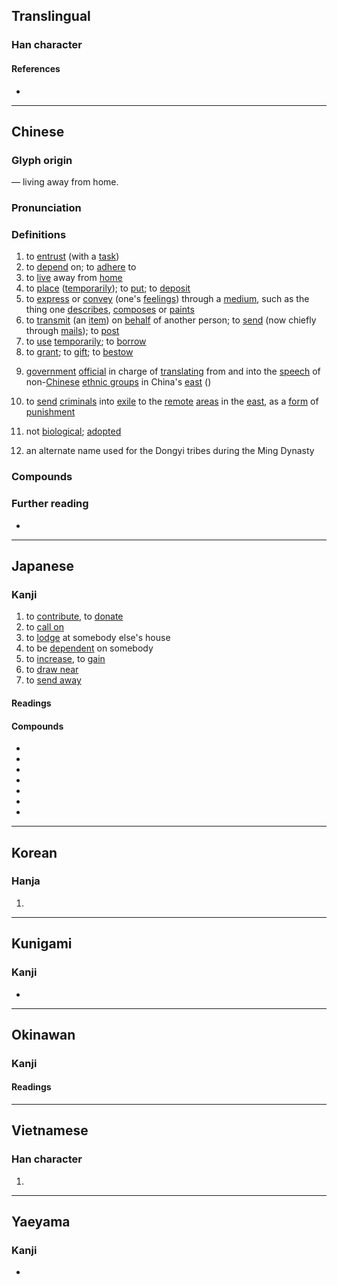{{character info}}
==Translingual==
{{stroke order|strokes=11}}

===Han character===
{{Han char|rn=40|rad=宀|as=08|sn=11|four=30621|canj=JKMR|ids=⿱宀奇}}

====References====
* {{Han ref|kx=0288.040|dkj=07203|dj=0569.080|hdz=20937.010|uh=5BC4|ud=23492|bh=B148|bd=45384}}

----

==Chinese==
{{zh-forms}}

===Glyph origin===
{{Han etym}}
{{Han compound|宀|奇|ls=psc|c1=s|c2=p|t1=house}} ― living away from home.

===Pronunciation===
{{zh-pron
|m=jì
|m-s=
|c=gei3
|c-t=
|g=
|h=pfs=ki
|j=
|mb=
|md=gié
|mn=kià/kì
|mn_note=kià - vernacular; kì - literary
|mn-t=gia3
|w=2ji
|x=
|mc=y
|oc=y
|ma=zh-jì.ogg
|cat=v,n,a
}}

===Definitions===
{{zh-hanzi}}

# to [[entrust]] (with a [[task]])
# to [[depend]] on; to [[adhere]] to
# to [[live]] away from [[home]]
# to [[place]] ([[temporarily]]); to [[put]]; to [[deposit]]
# to [[express]] or [[convey]] (one's [[feeling]]s) through a [[medium]], such as the thing one [[describe]]s, [[compose]]s or [[paint]]s
# to [[transmit]] (an [[item]]) on [[behalf]] of another person; to [[send]] (now chiefly through [[mail]]s); to [[post]]
# to [[use]] [[temporarily]]; to [[borrow]]
# to [[grant]]; to [[gift]]; to [[bestow]]
# {{lb|zh|historical}} [[government]] [[official]] in charge of [[translating]] from and into the [[speech]] of non-[[Chinese]] [[ethnic group]]s in China's [[east]] (''{{w|Dongyi}}'')
# {{lb|zh|historical}} to [[send]] [[criminal]]s into [[exile]] to the [[remote]] [[area]]s in the [[east]], as a [[form]] of [[punishment]]
# {{lb|zh|of a [[relative]]}} not [[biological]]; [[adopted]]
# {{lb|zh|historical}} an alternate name used for the Dongyi tribes during the Ming Dynasty

===Compounds===
{{zh-der|寄放|寄託|寄押|寄居蟹|寄下|寄生|單主寄生|寄寓|寄發|寄書|人生如寄|如寄|寄生菌|寄養|寄養之家|寄意|寄生動物|寄生植物|寄命|寄柩|寄生物|寄情|寄信|寄遞|寄生蟲|寄母|寄生蠅|寄宿學校|寄興|寄居|寄費|寄食|寄附鋪|寄身|寄賣|寄語|寄聲|寄籍|寄碇|寄生蟲病|寄生蜂|寄生火山|寄生昆蟲|寄父|寄款|寄望|寄書郵|寄懷|寄宿|寄存|寄售|寄名|寄主|寄人籬下|家庭寄養|客寄|寄怨|寄宿生|多蒙寄聲|劉寄奴|寄頓|寄傲|寄顏無所|寄予|寄監|寄跡|投寄|柱石之寄|戎寄|朝寄|浮生若寄|槲寄生|生寄死歸|暢寄|浮生如寄|萍寄|重寄|託孤寄命|閫寄|詭寄|總包寄遞|郵寄炸彈|郵寄|酈寄賣友|身寄虎吻|寄乳}}

===Further reading===
* {{thcwd|7160}}

{{zh-cat|Beginning}}

----

==Japanese==

===Kanji===
{{ja-kanji|grade=5|rs=宀08}}

# to [[contribute]], to [[donate]]
# to [[call on]]
# to [[lodge]] at somebody else's house
# to be [[dependent]] on somebody
# to [[increase]], to [[gain]]
# to [[draw near]]
# to [[send away]]
{{attention|ja|needs checking}}

====Readings====
{{ja-readings
|goon=き
|kanon=き
|kun=よ-る, よ-せる, よせ-, よそ-る, よそ-う, よそ-える, よ-さる, よ-さす
}}

====Compounds====
* {{ja-r|寄%付|き%ふ|[[donation]]}}
* {{ja-r|寄%贈|き%ぞう|[[donation]]}}
* {{ja-r|寄%生|き%せい}}
* {{ja-r|寄%与|き%よ}}
* {{ja-r|寄%席|よせ%せき}}
* {{ja-r|寄%道|より%みち}}
* {{ja-r|年%寄|とし%より}}

----

==Korean==

===Hanja===
{{ko-hanja|hangeul=기|rv=gi|mr=ki|y=ki}}

# {{rfdef|ko|sort=宀08}}

----

==Kunigami==

===Kanji===
{{head|xug|Han characters}}

* {{ja-readings|kun=[[ゆしーるん]] ([[寄しーるん]], yushīrun)}}

----

==Okinawan==

===Kanji===
{{ryu-kanji}}

====Readings====
{{ryu-readings
|kun=ゆ-しーん
}}

----

==Vietnamese==

===Han character===
{{vi-readings|reading=kí, gửi, ké, kẹ, ký|rs=宀08}}

# {{rfdef|vi|sort=宀08}}

----

==Yaeyama==

===Kanji===
{{head|rys|Han characters}}

* {{ja-readings|kun=[[ゆしぃるん]] ([[寄しぃるん]], yusïrun)}}